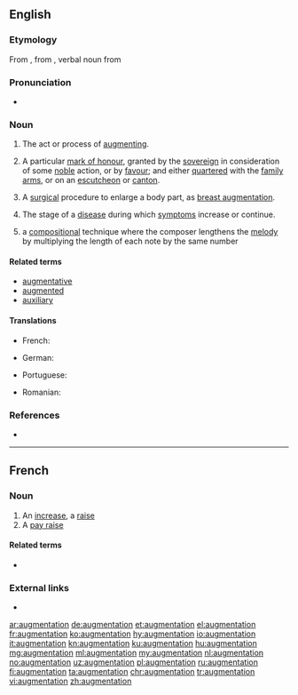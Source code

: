 ==English==

===Etymology===
From {{etyl|fro|en}} {{term|lang=fro|augmentacion}}, from {{etyl|la|en}} {{term|lang=la|augmentatio}}, verbal noun from {{term|lang=la|augmento||to increase}}

===Pronunciation===
* {{rhymes|eɪʃən|lang=en}}

===Noun===
{{en-noun}}

# The act or process of [[augment]]ing.
# {{context|heraldry|lang=en}} A particular [[mark of honour]], granted by the [[sovereign]] in consideration of some [[noble]] action, or by [[favour]]; and either [[quarter]]ed with the [[family arms]], or on an [[escutcheon]] or [[canton]].
# {{context|medicine|lang=en}} A [[surgical]] procedure to enlarge a body part, as [[breast augmentation]].
# {{context|medicine|lang=en}} The stage of a [[disease]] during which [[symptom]]s increase or continue.
# {{context|music|lang=en}} a [[compose|compositional]] technique where the composer lengthens the [[melody]] by multiplying the length of each note by the same number

====Related terms====
* [[augmentative]]
* [[augmented]]
* [[auxiliary]]

====Translations====
{{trans-top|the act or process of augmenting}}
{{trans-mid}}
{{trans-bottom}}

{{trans-top|in heraldry: a particular mark of honour}}
* French: {{t|fr|augmentie|c|n|n-p}}
{{trans-mid}}
{{trans-bottom}}

{{trans-top|medicine: a surgical procedure to enlarge a body part, as breast augmentation}}
* German: {{t+|de|Vergrößerung|f}}
{{trans-mid}}
{{trans-bottom}}

{{trans-top|medicine: the stage of a disease during which symptoms increase or continue}}
{{trans-mid}}
* Portuguese: {{t|pt|anábase|f}}
{{trans-bottom}}

{{trans-top|music: a compositional technique}}
{{trans-mid}}
{{trans-bottom}}

{{checktrans-top}}
* Romanian: {{t-check|ro|augmentare}}
{{checktrans-bottom}}

===References===
* {{R:Heraldry 1862}}

----

==French==

===Noun===
{{fr-noun|f}}

# An [[increase]], a [[raise]]
# A [[pay raise]]

====Related terms====
* {{l|fr|augmenter}}

===External links===
* {{R:TLFi}}

[[ar:augmentation]]
[[de:augmentation]]
[[et:augmentation]]
[[el:augmentation]]
[[fr:augmentation]]
[[ko:augmentation]]
[[hy:augmentation]]
[[io:augmentation]]
[[it:augmentation]]
[[kn:augmentation]]
[[ku:augmentation]]
[[hu:augmentation]]
[[mg:augmentation]]
[[ml:augmentation]]
[[my:augmentation]]
[[nl:augmentation]]
[[no:augmentation]]
[[uz:augmentation]]
[[pl:augmentation]]
[[ru:augmentation]]
[[fi:augmentation]]
[[ta:augmentation]]
[[chr:augmentation]]
[[tr:augmentation]]
[[vi:augmentation]]
[[zh:augmentation]]